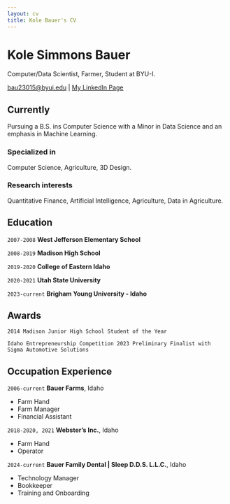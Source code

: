 ```yaml
---
layout: cv
title: Kole Bauer's CV
---
```

# Kole Simmons Bauer
Computer/Data Scientist, Farmer, Student at BYU-I.

<div id="webaddress">
<a href="bau23015@byui.edu">bau23015@byui.edu</a>
| <a href="https://www.linkedin.com/in/kole-bauer-925a1215a">My LinkedIn Page</a>
</div>


## Currently

Pursuing a B.S. ins Computer Science with a Minor in Data Science and an emphasis in Machine Learning.

### Specialized in

Computer Science, Agriculture, 3D Design.

### Research interests

Quantitative Finance, Artificial Intelligence, Agriculture, Data in Agriculture.


## Education

`2007-2008`
__West Jefferson Elementary School__

`2008-2019`
__Madison High School__

`2019-2020`
__College of Eastern Idaho__

`2020-2021`
__Utah State University__

`2023-current`
__Brigham Young University - Idaho__


## Awards

`2014 Madison Junior High School Student of the Year`

`Idaho Entrepreneurship Competition 2023 Preliminary Finalist with Sigma Automotive Solutions`


## Occupation Experience

`2006-current`
__Bauer Farms__, Idaho

- Farm Hand
- Farm Manager
- Financial Assistant


`2018-2020, 2021`
__Webster's Inc.__, Idaho

 - Farm Hand
 - Operator


`2024-current`
__Bauer Family Dental | Sleep D.D.S. L.L.C.__, Idaho

- Technology Manager
- Bookkeeper
- Training and Onboarding


<!-- ### Footer

Last updated: July 2024 -->